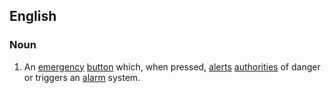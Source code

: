 ==English==
{{wikipedia}}
===Noun===
{{en-noun|sg=[[panic]] [[button]]}}

# An [[emergency]] [[button]] which, when pressed, [[alert]]s [[authorities]] of danger or triggers an [[alarm]] system.